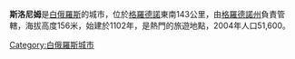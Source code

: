'''斯洛尼姆'''是[[白俄羅斯|白俄羅斯]]的城市，位於[[格羅德諾|格羅德諾]]東南143公里，由[[格羅德諾州|格羅德諾州]]負責管轄，海拔高度156米，始建於1102年，是熱門的旅遊地點，2004年人口51,600。

{{coord|53|05|N|25|19|E|region:BY_type:city|display=title}}

{{Grodno Region}}
{{Authority control}}

[[Category:白俄羅斯城市|Category:白俄羅斯城市]]

{{Belarus-geo-stub}}